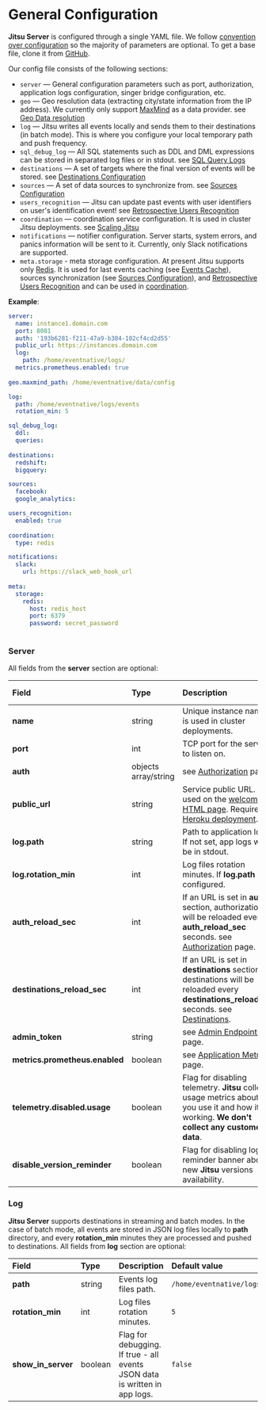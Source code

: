 # General Configuration

**Jitsu Server** is configured through a single YAML file. We follow
[convention over configuration](https://en.wikipedia.org/wiki/Convention_over_configuration) so the majority of
parameters are optional. To get a base file, clone it from
[GitHub](https://github.com/jitsucom/eventnative/blob/master/config/config.template.yaml).

Our config file consists of the following sections:

* `server` — General configuration parameters such as port, authorization, application logs configuration, singer bridge configuration, etc.
* `geo` — Geo resolution data (extracting city/state information from the IP address). We currently only support [MaxMind](https://www.maxmind.com/en/home) as a data provider. see [Geo Data resolution](/docs/other-features/geo-data-resolution)
* `log` — Jitsu writes all events locally and sends them to their destinations (in batch mode). This is where you configure your local temporary path and push frequency.
* `sql_debug_log` — All SQL statements such as DDL and DML expressions can be stored in separated log files or in stdout. see [SQL Query Logs](/docs/configuration/sql-query-logs)
* `destinations` — A set of targets where the final version of events will be stored. see [Destinations Configuration](/docs/destinations-configuration)
* `sources` — A set of data sources to synchronize from. see [Sources Configuration](/docs/sources-configuration)
* `users_recognition` — Jitsu can update past events with user identifiers on user's identification event! see [Retrospective Users Recognition](/docs/other-features/retrospective-user-recognition)
* `coordination` — coordination service configuration. It is used in cluster Jitsu deployments. see [Scaling Jitsu](/docs/other-features/scaling-eventnative)
* `notifications` — notifier configuration. Server starts, system errors, and panics information will be sent to it. Currently, only Slack notifications are supported.
* `meta.storage` - meta storage configuration. At present Jitsu supports only [Redis](https://redis.io/). It is used for last events caching (see [Events Cache](/docs/other-features/events-cache)), sources synchronization (see [Sources Configuration](/docs/sources-configuration/)), and [Retrospective Users Recognition](/docs/other-features/retrospective-user-recognition) and can be used in [coordination](/docs/other-features/scaling-eventnative).

**Example**:

```yaml
server:
  name: instance1.domain.com
  port: 8081
  auth: '193b6281-f211-47a9-b384-102cf4cd2d55'
  public_url: https://instances.domain.com 
  log:
    path: /home/eventnative/logs/
  metrics.prometheus.enabled: true    
    
geo.maxmind_path: /home/eventnative/data/config

log:
  path: /home/eventnative/logs/events
  rotation_min: 5

sql_debug_log:
  ddl:
  queries:
  
destinations:
  redshift:
  bigquery:

sources:
  facebook:
  google_analytics:

users_recognition:
  enabled: true
  
coordination:
  type: redis

notifications:
  slack:
    url: https://slack_web_hook_url
    
meta:
  storage:
    redis:
      host: redis_host
      port: 6379
      password: secret_password    
  
```

### Server

All fields from the **server** section are optional:

| Field | Type | Description | Default value |
| :--- | :--- | :--- | :--- |
| **name** | string | Unique instance name. It is used in cluster deployments. | **unnamed-server** |
| **port** | int | TCP port for the server to listen on. | `8001` |
| **auth** | objects array/string | see [Authorization](/docs/configuration/authorization) page. | generated UUID |
| **public\_url** | string | Service public URL. It is used on the [welcome HTML page](/docs/sending-data/javascript-reference/#quickstart). Required in [Heroku deployment](/docs/deployment/deploy-on-heroku). | Will be got from `Host` request header |
| **log.path** | string | Path to application logs. If not set,  app logs will be in stdout. | - |
| **log.rotation\_min** | int | Log files rotation minutes. If **log.path** is configured. | - |
| **auth\_reload\_sec** | int | If an URL is set in **auth** section, authorization will be reloaded every **auth\_reload\_sec** seconds. see [Authorization](/docs/configuration/authorization#http-url) page. | `30` |
| **destinations\_reload\_sec** | int | If an URL is set in **destinations** section, destinations will be reloaded every **destinations\_reload\_sec** seconds. see [Destinations](./#destinations). | `40` |
| **admin\_token** | string | see [Admin Endpoints](/docs/other-features/admin-endpoints) page. | - |
| **metrics.prometheus.enabled** | boolean | see [Application Metrics](/docs/other-features/application-metrics) page. | `false` |
| **telemetry.disabled.usage** | boolean | Flag for disabling telemetry. **Jitsu** collects usage metrics about how you use it and how it is working. **We don't collect any customer data**. | `false` |
| **disable\_version\_reminder** | boolean | Flag for disabling log reminder banner about new **Jitsu** versions availability. | `false` |

### Log

**Jitsu Server** supports destinations in streaming and batch modes. In the case of batch mode, all events are stored in JSON log files locally to **path** directory, and every **rotation\_min** minutes they are processed and pushed to destinations.
All fields from **log** section are optional:

| Field | Type | Description | Default value |
| :--- | :--- | :--- | :--- |
| **path** | string | Events log files path. | `/home/eventnative/logs/events` |
| **rotation\_min** | int | Log files rotation minutes. | `5` |
| **show\_in\_server** | boolean | Flag for debugging. If true - all events JSON data is written in app logs. | `false` |

